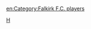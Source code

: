 {{Catnav|頁面分類|...|英國足球|蘇格蘭足球|效力蘇格蘭球會的球員}}

[[Category:效力蘇格蘭球會的球員|H]]

[[en:Category:Falkirk_F.C._players|en:Category:Falkirk F.C. players]]